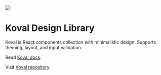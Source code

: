 
<Meta title="Intro" />

<img src={ImageFile} />

# Koval Design Library

Koval is React components collection with minimalistic design. Supports theming, layout, and input validation.

Read [Koval docs](https://koval.support/).

Visit [Koval repository](https://github.com/morewings/koval-ui).
